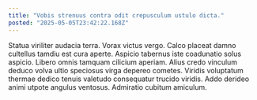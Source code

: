 ```yaml
---
title: "Vobis strenuus contra odit crepusculum ustulo dicta."
posted: "2025-05-05T23:42:22.168Z"
---
```


Statua viriliter audacia terra. Vorax victus vergo. Calco placeat damno cultellus tamdiu est cura aperte.
Aspicio tabernus iste coadunatio solus aspicio. Libero omnis tamquam cilicium aperiam. Alius credo vinculum deduco volva ultio speciosus virga depereo cometes.
Viridis voluptatum thermae dedico tenuis valetudo consequatur trucido viridis. Addo derideo animi utpote angulus ventosus. Admiratio cubitum amiculum.
